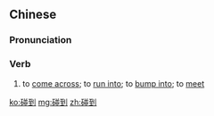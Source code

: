 ==Chinese==
{{zh-forms|alt=掽到}}

===Pronunciation===
{{zh-pron
|m=pèngdào
|c=pung3 dou3,pung3 dou3-2
|cat=v
}}

===Verb===
{{zh-verb}}

# to [[come across]]; to [[run into]]; to [[bump into]]; to [[meet]]

[[ko:碰到]]
[[mg:碰到]]
[[zh:碰到]]